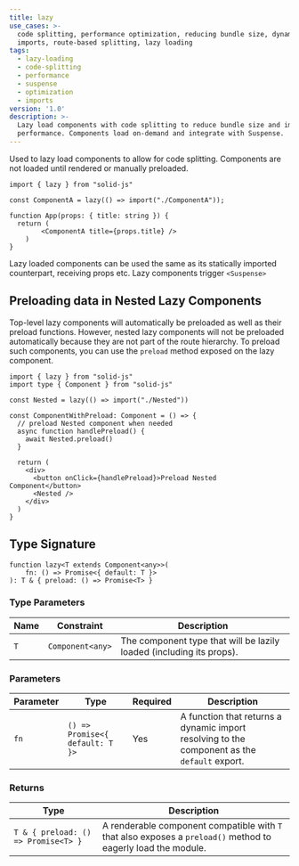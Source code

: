 ```yaml
---
title: lazy
use_cases: >-
  code splitting, performance optimization, reducing bundle size, dynamic
  imports, route-based splitting, lazy loading
tags:
  - lazy-loading
  - code-splitting
  - performance
  - suspense
  - optimization
  - imports
version: '1.0'
description: >-
  Lazy load components with code splitting to reduce bundle size and improve
  performance. Components load on-demand and integrate with Suspense.
---
```


Used to lazy load components to allow for code splitting. 
Components are not loaded until rendered or manually preloaded. 

```tsx title="app.tsx"
import { lazy } from "solid-js"

const ComponentA = lazy(() => import("./ComponentA"));

function App(props: { title: string }) {
  return (
		<ComponentA title={props.title} />
	)
}
```

Lazy loaded components can be used the same as its statically imported counterpart, receiving props etc. 
Lazy components trigger `<Suspense>`

## Preloading data in Nested Lazy Components

Top-level lazy components will automatically be preloaded as well as their preload functions.
However, nested lazy components will not be preloaded automatically because they are not part of the route hierarchy.
To preload such components, you can use the `preload` method exposed on the lazy component.

```tsx title="component-with-preload.tsx"
import { lazy } from "solid-js"
import type { Component } from "solid-js"

const Nested = lazy(() => import("./Nested"))

const ComponentWithPreload: Component = () => {
  // preload Nested component when needed
  async function handlePreload() {
	await Nested.preload()
  }

  return (
	<div>
	  <button onClick={handlePreload}>Preload Nested Component</button>
	  <Nested />
	</div>
  )
}

```

## Type Signature

```tsx
function lazy<T extends Component<any>>(
	fn: () => Promise<{ default: T }>
): T & { preload: () => Promise<T> }
```

### Type Parameters

| Name | Constraint | Description |
| ---- | ---------- | ----------- |
| `T`  | `Component<any>` | The component type that will be lazily loaded (including its props).

### Parameters

| Parameter | Type | Required | Description |
| --------- | ---- | -------- | ----------- |
| `fn` | `() => Promise<{ default: T }>` | Yes | A function that returns a dynamic import resolving to the component as the `default` export. |

### Returns

| Type | Description |
| ---- | ----------- |
| `T & { preload: () => Promise<T> }` | A renderable component compatible with `T` that also exposes a `preload()` method to eagerly load the module. |

